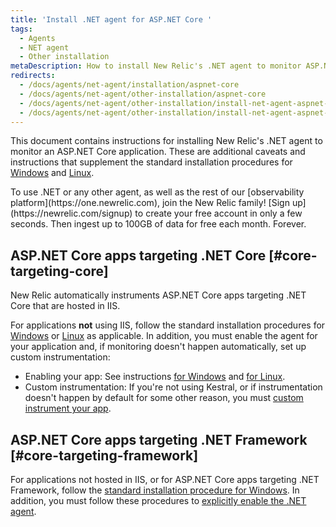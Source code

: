 ```yaml
---
title: 'Install .NET agent for ASP.NET Core '
tags:
  - Agents
  - NET agent
  - Other installation
metaDescription: How to install New Relic's .NET agent to monitor ASP.NET Core applications.
redirects:
  - /docs/agents/net-agent/installation/aspnet-core
  - /docs/agents/net-agent/other-installation/aspnet-core
  - /docs/agents/net-agent/other-installation/install-net-agent-aspnet-core-application
  - /docs/agents/net-agent/other-installation/install-net-agent-aspnet-core-targeting-net-framework-windows
---
```


This document contains instructions for installing New Relic's .NET agent to monitor an ASP.NET Core application. These are additional caveats and instructions that supplement the standard installation procedures for [Windows](/docs/agents/net-agent/installation/install-net-agent-windows) and [Linux](/docs/agents/net-agent/installation/install-net-agent-linux).

<Callout variant="tip">
  To use .NET or any other agent, as well as the rest of our [observability platform](https://one.newrelic.com), join the New Relic family! [Sign up](https://newrelic.com/signup) to create your free account in only a few seconds. Then ingest up to 100GB of data for free each month. Forever.
</Callout>

## ASP.NET Core apps targeting .NET Core [#core-targeting-core]

New Relic automatically instruments ASP.NET Core apps targeting .NET Core that are hosted in IIS.

For applications **not** using IIS, follow the standard installation procedures for [Windows](/docs/agents/net-agent/other-installation/install-net-agent-aspnet-core-targeting-net-framework-windows) or [Linux](/docs/agents/net-agent/installation/install-net-agent-linux) as applicable. In addition, you must enable the agent for your application and, if monitoring doesn't happen automatically, set up custom instrumentation:

* Enabling your app: See instructions [for Windows](/docs/agents/net-agent/installation/install-net-agent-windows#enabling-the-agent) and [for Linux](/docs/agents/net-agent/installation/install-net-agent-linux#enable-agent).
* Custom instrumentation: If you're not using Kestral, or if instrumentation doesn't happen by default for some other reason, you must [custom instrument your app](/docs/agents/net-agent/custom-instrumentation/introduction-net-custom-instrumentation).

## ASP.NET Core apps targeting .NET Framework [#core-targeting-framework]

For applications not hosted in IIS, or for ASP.NET Core apps targeting .NET Framework, follow the [standard installation procedure for Windows](/docs/agents/net-agent/installation/install-net-agent-windows#msi). In addition, you must follow these procedures to [explicitly enable the .NET agent](/docs/agents/net-agent/installation/install-net-agent-windows#enabling-the-agent).
